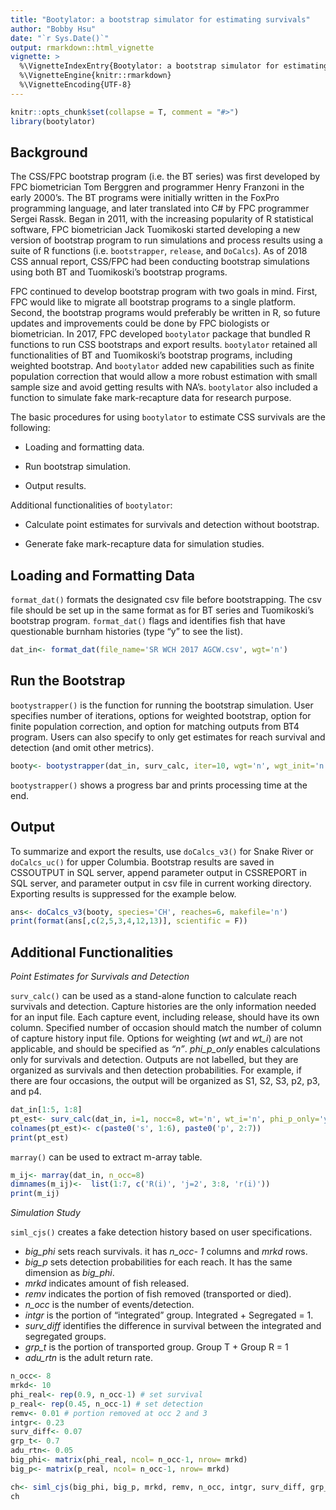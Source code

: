 ```yaml
---
title: "Bootylator: a bootstrap simulator for estimating survivals"
author: "Bobby Hsu"
date: "`r Sys.Date()`"
output: rmarkdown::html_vignette
vignette: >
  %\VignetteIndexEntry{Bootylator: a bootstrap simulator for estimating survivals}
  %\VignetteEngine{knitr::rmarkdown}
  %\VignetteEncoding{UTF-8}
---
```


```r
knitr::opts_chunk$set(collapse = T, comment = "#>")
library(bootylator)
```

## Background

The CSS/FPC bootstrap program (i.e. the BT series) was first developed by FPC biometrician Tom Berggren and programmer Henry Franzoni in the early 2000's. The BT programs were initially written in the FoxPro programming language, and later translated into C# by FPC programmer Sergei Rassk. Began in 2011, with the increasing popularity of R statistical software, FPC biometrician Jack Tuomikoski started developing a new version of bootstrap program to run simulations and process results using a suite of R functions (i.e. `bootstrapper`, `release`, and `DoCalcs`). As of 2018 CSS annual report, CSS/FPC had been conducting bootstrap simulations using both BT and Tuomikoski's bootstrap programs.

FPC continued to develop bootstrap program with two goals in mind. First, FPC would like to migrate all bootstrap programs to a single platform. Second, the bootstrap programs would preferably be written in R, so future updates and improvements could be done by FPC biologists or biometrician. In 2017, FPC developed `bootylator` package that bundled R functions to run CSS bootstraps and export results. `bootylator` retained all functionalities of BT and Tuomikoski's bootstrap programs, including weighted bootstrap. And `bootylator` added new capabilities such as finite population correction that would allow a more robust estimation with small sample size and avoid getting results with NA's. `bootylator` also included a function to simulate fake mark-recapture data for research purpose.

The basic procedures for using `bootylator` to estimate CSS survivals are the following:

* Loading and formatting data.

* Run bootstrap simulation.

* Output results.

Additional functionalities of `bootylator`:

* Calculate point estimates for survivals and detection without bootstrap.

* Generate fake mark-recapture data for simulation studies.


## Loading and Formatting Data

`format_dat()` formats the designated csv file before bootstrapping. The csv file should be set up in the same format as for BT series and Tuomikoski's bootstrap program. `format_dat()` flags and identifies fish that have questionable burnham histories (type "y" to see the list).

```r
dat_in<- format_dat(file_name='SR WCH 2017 AGCW.csv', wgt='n')
```


## Run the Bootstrap

`bootystrapper()` is the function for running the bootstrap simulation. User specifies number of iterations, options for weighted bootstrap, option for finite population correction, and option for matching outputs from BT4 program. Users can also specify to only get estimates for reach survival and detection (and omit other metrics).

```r
booty<- bootystrapper(dat_in, surv_calc, iter=10, wgt='n', wgt_init='n', fpc='y', match_bt4='y', phi_p_only='n')
```

`bootystrapper()` shows a progress bar and prints processing time at the end.


## Output

To summarize and export the results, use `doCalcs_v3()` for Snake River or `doCalcs_uc()` for upper Columbia. Bootstrap results are saved in CSSOUTPUT in SQL server, append parameter output in CSSREPORT in SQL server, and parameter output in csv file in current working directory. Exporting results is suppressed for the example below.

```r
ans<- doCalcs_v3(booty, species='CH', reaches=6, makefile='n')
print(format(ans[,c(2,5,3,4,12,13)], scientific = F))
```


## Additional Functionalities

*Point Estimates for Survivals and Detection*

`surv_calc()` can be used as a stand-alone function to calculate reach survivals and detection. Capture histories are the only information needed for an input file. Each capture event, including release, should have its own column. Specified number of occasion should match the number of column of capture history input file. Options for weighting (*wt* and *wt_i*) are not applicable, and should be specified as *"n"*. *phi_p_only* enables calculations only for survivals and detection. Outputs are not labelled, but they are organized as survivals and then detection probabilities. For example, if there are four occasions, the output will be organized as S1, S2, S3, p2, p3, and p4.

```r
dat_in[1:5, 1:8]
pt_est<- surv_calc(dat_in, i=1, nocc=8, wt='n', wt_i='n', phi_p_only='y', fpc='y')
colnames(pt_est)<- c(paste0('s', 1:6), paste0('p', 2:7))
print(pt_est)
```

`marray()` can be used to extract m-array table.

```r
m_ij<- marray(dat_in, n_occ=8)
dimnames(m_ij)<-  list(1:7, c('R(i)', 'j=2', 3:8, 'r(i)'))
print(m_ij)
```

*Simulation Study*

`siml_cjs()` creates a fake detection history based on user specifications.

* *big_phi* sets reach survivals. it has *n_occ- 1* columns and *mrkd* rows.
* *big_p* sets detection probabilities for each reach. It has the same dimension as *big_phi*.
* *mrkd* indicates amount of fish released.
* *remv* indicates the portion of fish removed (transported or died).
* *n_occ* is the number of events/detection.
* *intgr* is the portion of "integrated" group. Integrated + Segregated = 1.
* *surv_diff* identifies the difference in survival between the integrated and segregated groups.
* *grp_t* is the portion of transported group. Group T + Group R = 1
* *adu_rtn* is the adult return rate.

```r
n_occ<- 8
mrkd<- 10
phi_real<- rep(0.9, n_occ-1) # set survival
p_real<- rep(0.45, n_occ-1) # set detection
remv<- 0.01 # portion removed at occ 2 and 3
intgr<- 0.23
surv_diff<- 0.07
grp_t<- 0.7
adu_rtn<- 0.05
big_phi<- matrix(phi_real, ncol= n_occ-1, nrow= mrkd)
big_p<- matrix(p_real, ncol= n_occ-1, nrow= mrkd)

ch<- siml_cjs(big_phi, big_p, mrkd, remv, n_occ, intgr, surv_diff, grp_t, adu_rtn)
ch
```





